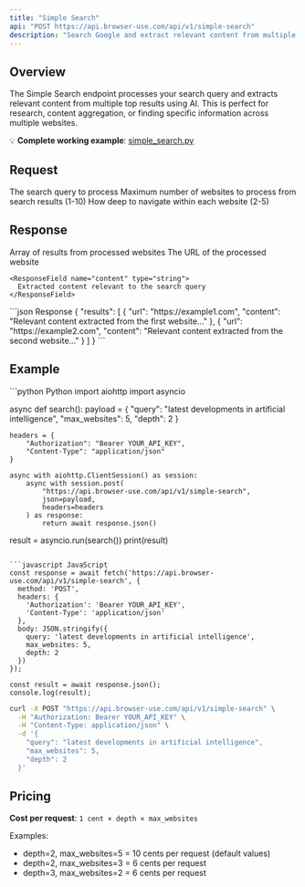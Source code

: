 ```yaml
---
title: "Simple Search"
api: "POST https://api.browser-use.com/api/v1/simple-search"
description: "Search Google and extract relevant content from multiple top results"
---
```


## Overview

The Simple Search endpoint processes your search query and extracts relevant content from multiple top results using AI. This is perfect for research, content aggregation, or finding specific information across multiple websites.

💡 **Complete working example**: [simple_search.py](https://github.com/browser-use/browser-use/blob/main/examples/search/simple_search.py)

## Request

<ParamField body="query" type="string" required>
  The search query to process
</ParamField>

<ParamField body="max_websites" type="integer" default="5">
  Maximum number of websites to process from search results (1-10)
</ParamField>

<ParamField body="depth" type="integer" default="2">
  How deep to navigate within each website (2-5)
</ParamField>

## Response

<ResponseField name="results" type="array">
  Array of results from processed websites
  
  <Expandable title="result object">
    <ResponseField name="url" type="string">
      The URL of the processed website
    </ResponseField>
    
    <ResponseField name="content" type="string">
      Extracted content relevant to the search query
    </ResponseField>
  </Expandable>
</ResponseField>

<ResponseExample>
```json Response
{
  "results": [
    {
      "url": "https://example1.com",
      "content": "Relevant content extracted from the first website..."
    },
    {
      "url": "https://example2.com", 
      "content": "Relevant content extracted from the second website..."
    }
  ]
}
```
</ResponseExample>

## Example

<RequestExample>
```python Python
import aiohttp
import asyncio

async def search():
    payload = {
        "query": "latest developments in artificial intelligence",
        "max_websites": 5,
        "depth": 2
    }
    
    headers = {
        "Authorization": "Bearer YOUR_API_KEY",
        "Content-Type": "application/json"
    }
    
    async with aiohttp.ClientSession() as session:
        async with session.post(
            "https://api.browser-use.com/api/v1/simple-search",
            json=payload,
            headers=headers
        ) as response:
            return await response.json()

result = asyncio.run(search())
print(result)
```

```javascript JavaScript
const response = await fetch('https://api.browser-use.com/api/v1/simple-search', {
  method: 'POST',
  headers: {
    'Authorization': 'Bearer YOUR_API_KEY',
    'Content-Type': 'application/json'
  },
  body: JSON.stringify({
    query: 'latest developments in artificial intelligence',
    max_websites: 5,
    depth: 2
  })
});

const result = await response.json();
console.log(result);
```

```bash cURL
curl -X POST "https://api.browser-use.com/api/v1/simple-search" \
  -H "Authorization: Bearer YOUR_API_KEY" \
  -H "Content-Type: application/json" \
  -d '{
    "query": "latest developments in artificial intelligence",
    "max_websites": 5,
    "depth": 2
  }'
```
</RequestExample>

## Pricing

**Cost per request**: `1 cent × depth × max_websites`

Examples:
- depth=2, max_websites=5 = 10 cents per request (default values)
- depth=2, max_websites=3 = 6 cents per request
- depth=3, max_websites=2 = 6 cents per request 
